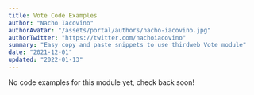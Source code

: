 ```yaml
---
title: Vote Code Examples
author: "Nacho Iacovino"
authorAvatar: "/assets/portal/authors/nacho-iacovino.jpg"
authorTwitter: "https://twitter.com/nachoiacovino"
summary: "Easy copy and paste snippets to use thirdweb Vote module"
date: "2021-12-01"
updated: "2022-01-13"
---
```


No code examples for this module yet, check back soon!

<MdxNavigation>
  <MdxNavigationItem
    href="/portal/learn/code-examples/pack"
    title="Pack"
  />
  <MdxNavigationItem
    href="/portal/learn/code-examples/splits"
    title="Splits"
    next
  />
</MdxNavigation>
